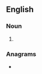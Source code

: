 ==English==

===Noun===
{{head|en|noun plural form}}

# {{plural of|pruner|lang=en}}

===Anagrams===
* {{anagrams|en|preruns|spurner}}